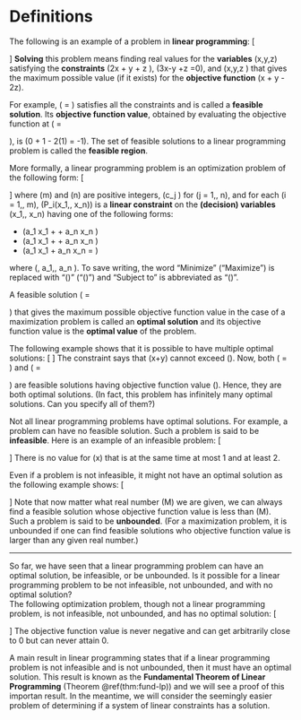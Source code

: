 # Definitions

The following is an example of a problem in **linear programming**:
\[
\begin{array}{rl}
\text{Maximize} & x + y - 2z \\
\text{Subject to} &  2x + y + z \leq 4 \\
& 3x - y + z = 0 \\
&  x, y, z \geq 0
\end{array}
\]
**Solving** this problem means finding real values for 
the **variables** \(x,y,z\) satisfying
the **constraints** \(2x + y + z \leq 4\), \(3x-y +z =0\),
and \(x,y,z \geq 0\) that gives the maximum possible value
(if it exists) for the **objective function** \(x + y - 2z\).


For example,
\(\begin{bmatrix} x\\y\\z\end{bmatrix} = \begin{bmatrix}
0 \\ 1 \\ 1\end{bmatrix}\) satisfies all the constraints and is called
a **feasible solution**. 
Its **objective function value**,
obtained by evaluating the objective function at 
\(\begin{bmatrix} x\\y\\z\end{bmatrix} = \begin{bmatrix}
0 \\ 1 \\ 1\end{bmatrix}\), is \(0 + 1 - 2(1) = -1\).
The set of feasible solutions to a linear programming problem
is called the **feasible region**.


More formally, a linear programming problem is an optimization problem
of the following form:
\[
\begin{array}{rll}
\text{Maximize (or Minimize)} & \displaystyle\sum_{j=1}^n c_j x_j \\
\text{Subject to} &  P_i(x_1, \ldots, x_n) & i = 1,\ldots, m
\end{array}
\]
where \(m\) and \(n\) are positive integers,
\(c_j \in \RR\) for \(j = 1,\ldots, n\),
and for each \(i = 1,\ldots, m\), \(P_i(x_1,\ldots, x_n)\) 
is a **linear constraint** 
on the **(decision) variables** \(x_1,\ldots, x_n\)
having one of the following forms:

* \(a_1 x_1 + \cdots + a_n x_n \geq \beta\)
* \(a_1 x_1 + \cdots + a_n x_n \leq \beta\)
* \(a_1 x_1 + \cdots a_n x_n = \beta\)

where \(\beta, a_1,\ldots, a_n \in \RR\).
To save writing, the word &ldquo;Minimize&rdquo; (&ldquo;Maximize&rdquo;)
is replaced with &ldquo;\(\min\)&rdquo; (&ldquo;\(\max\)&rdquo;) 
and &ldquo;Subject to&rdquo; is
abbreviated as &ldquo;\(\text{s.t.}\)&rdquo;.


A feasible solution \(\vec{x} = \begin{bmatrix} x_1 \\ \vdots \\
x_n\end{bmatrix}\) that gives the maximum possible
objective function value in the case of a maximization problem is
called an **optimal solution** and its objective function value
is the  **optimal value** of the problem.

The following example shows that it is possible to have multiple optimal 
solutions:
\[
\begin{array}{rl}
\max & x + y\\
\text{s.t.} &  2x + 2y\leq 1
\end{array}
\]
The constraint says that \(x+y\) cannot exceed \(\frac{1}{2}\).
Now, both
\(\begin{bmatrix}x\\y\end{bmatrix} = 
\begin{bmatrix}\frac{1}{2}\\ 0\end{bmatrix}\) 
and
\(\begin{bmatrix}x\\y\end{bmatrix} = 
\begin{bmatrix}0\\\frac{1}{2}\end{bmatrix}\)
are feasible solutions having objective function value \(\frac{1}{2}\).
Hence, they are both optimal solutions.  (In fact, this problem has infinitely
many optimal solutions.  Can you specify all of them?)


Not all linear programming problems have optimal solutions. For example,
a problem can have no feasible solution.  Such a problem is said to
be **infeasible**.  Here is an example of an infeasible problem:
\[
\begin{array}{rl}
\min & x \\
\text{s.t.} &  x \leq 1 \\
& x \geq 2
\end{array}
\]
There is no value for \(x\) that is at the same time at most 1 and at least 2.

Even if a problem is not infeasible, it might not have an optimal solution
as the following example shows:
\[
\begin{array}{rl}
\min & x \\
\text{s.t.} &  x \leq 0
\end{array}
\]
Note that now matter what real number \(M\) we are given, we can
always find a feasible solution whose objective function value is less
than \(M\).  Such a problem is said to be **unbounded**.
(For a maximization problem, it is unbounded if
one can find feasible solutions who objective function value is
larger than any given real number.)

---------------

So far, we have seen that a linear programming problem can have an optimal
solution, be infeasible, or be unbounded.
Is it possible for a linear programming problem to be not infeasible,
not unbounded, and with no optimal solution?  
The following optimization problem, though not
a linear programming problem, is not infeasible, not unbounded, and has
no optimal solution:
\[
\begin{array}{rl}
\min & 2^x \\
\text{s.t.} &  x \leq 0
\end{array}
\]
The objective function value is never negative and can get arbitrarily
close to 0 but can never attain 0.

A main result in linear programming states that if a linear programming
problem is not infeasible and is not unbounded, then it must have
an optimal solution.  This result is known as the
**Fundamental Theorem of Linear Programming** (Theorem \@ref(thm:fund-lp))
and we will see a proof of this importan result.
In the meantime, we will consider the seemingly
easier problem of determining if a system of linear constraints 
has a solution.
